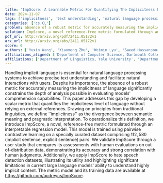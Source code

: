 ```yaml
---
title: 'ImpScore: A Learnable Metric For Quantifying The Implicitness Level of Language'
date: 2024-11-07
tags: ['implicitness', 'text understanding', 'natural language processing', 'large language models', 'pairwise contrastive learning', 'implicit language', 'pragmatic interpretation', 'semantic meaning', 'scalar metric', 'hate speech detection', 'comprehension capabilities']
categories: ['cs.CL']
problem: absence of a robust metric for accurately measuring the implicitness of language
solution: ImpScore, a novel reference-free metric formulated through an interpretable regression model
pdf_url: http://arxiv.org/pdf/2411.05172v1
arx_url: http://arxiv.org/abs/2411.05172v1
score: 6
authors: ['Yuxin Wang', 'Xiaomeng Zhu', 'Weimin Lyu', 'Saeed Hassanpour', 'Soroush Vosoughi']
affiliations_aligned: ['Department of Computer Science, Dartmouth College', 'Department of Linguistics, Yale University', 'Department of Computer Science, Stony Brook University', 'Department of Computer Science, Dartmouth College', 'Department of Computer Science, Dartmouth College']
affiliations: ['Department of Linguistics, Yale University', 'Department of Computer Science, Dartmouth College', 'Department of Computer Science, Stony Brook University']
---
```



Handling implicit language is essential for natural language processing systems to achieve precise text understanding and facilitate natural interactions with users. Despite its importance, the absence of a robust metric for accurately measuring the implicitness of language significantly constrains the depth of analysis possible in evaluating models' comprehension capabilities. This paper addresses this gap by developing a scalar metric that quantifies the implicitness level of language without relying on external references. Drawing on principles from traditional linguistics, we define ''implicitness'' as the divergence between semantic meaning and pragmatic interpretation. To operationalize this definition, we introduce ImpScore, a novel, reference-free metric formulated through an interpretable regression model. This model is trained using pairwise contrastive learning on a specially curated dataset comprising $112,580$ (implicit sentence, explicit sentence) pairs. We validate ImpScore through a user study that compares its assessments with human evaluations on out-of-distribution data, demonstrating its accuracy and strong correlation with human judgments. Additionally, we apply ImpScore to hate speech detection datasets, illustrating its utility and highlighting significant limitations in current large language models' ability to understand highly implicit content. The metric model and its training data are available at https://github.com/audreycs/ImpScore.
